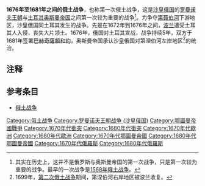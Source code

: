 {{Campaignbox 俄土戰爭（1676年－1681年）}}
{{Campaignbox 俄土戰爭}}

'''1676年至1681年之间的俄土战争'''，也称第一次俄土战争，这是[[沙皇俄国_(王国时期)|沙皇俄国]]的[[罗曼诺夫王朝|罗曼诺夫王朝]]与[[奥斯曼帝国|土耳其奥斯曼帝国]]之间第一次较为重要的战争<ref>其实在历史上，这并不是俄罗斯与奥斯曼帝国的第一次战争，只是第一次较为重要的战争。最早的一次战争是[[俄土戰爭_(1568年－1570年)|1568年俄土战争]]。</ref>。为争夺[[第聂伯河|第聂伯河]]下游地区，沙皇俄国同土耳其发生的战争。先是在1672年到1676年之间，[[波兰|波兰]]遭受土耳其人入侵，丧失大片领土。1676年，俄国对土耳其宣战，战争持续5年，双方于1681年签署[[巴赫奇薩賴條約|巴赫奇薩賴和約]]，奥斯曼帝国承认沙皇俄国对第涅伯河左岸地区<ref>1699年，[[第二次俄土战争|第二次俄土战争]]期间，第涅伯河右岸地区被波兰收复。</ref>的统治。

== 注释 ==
<div class="references-small">
<references />
</div>

== 参考条目 ==
* [[俄土战争|俄土战争]]

[[Category:俄土战争|Category:俄土战争]]
[[Category:罗曼诺夫王朝战争_(沙皇俄国)|Category:罗曼诺夫王朝战争 (沙皇俄国)]]
[[Category:鄂圖曼帝國戰爭|Category:鄂圖曼帝國戰爭]]
[[Category:1670年代衝突|Category:1670年代衝突]]
[[Category:1680年代衝突|Category:1680年代衝突]]
[[Category:1670年代歐洲|Category:1670年代歐洲]]
[[Category:1680年代歐洲|Category:1680年代歐洲]]
[[Category:1670年代鄂圖曼帝國|Category:1670年代鄂圖曼帝國]]
[[Category:1680年代鄂圖曼帝國|Category:1680年代鄂圖曼帝國]]
[[Category:1670年代俄羅斯|Category:1670年代俄羅斯]]
[[Category:1680年代俄羅斯|Category:1680年代俄羅斯]]